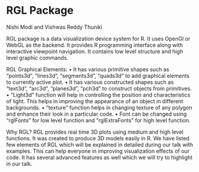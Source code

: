 # RGL Package

Nishi Modi and Vishwas Reddy Thuniki

RGL package is a data visualization device system for R. It uses OpenGl or WebGL as the backend. It provides R programming interface along with interactive viewpoint navigation. It contains low level structure and high level graphic commands.

RGL Graphical Elements:
• It has various primitive shapes such as “points3d”, “lines3d”, “segments3d”, “quads3d” to add graphical elements to currently active plot.
• It has various constructed shapes such as “text3d”, “arc3d”, “planes3d”, “pch3d” to construct objects from primitives.
• “Light3d” function will help in controlling the position and characteristics of light. This helps in improving the appearance of an object in different backgrounds.
• “texture” function helps in changing texture of any polygon and enhance their look in a particular code.
• Font can be changed using “rglFonts” for low level function and “rglExtraFonts” for high level function.

Why RGL?
RGL provides real time 3D plots using medium and high level functions. It was created to produce 3D models easily in R. We have listed few elements of RGL which will be explained in detailed during our talk with examples. This can help everyone in improving visualization effects of our code. It has several advanced features as well which we will try to highlight in our talk.